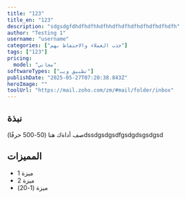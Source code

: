 ```yaml
---
title: "123"
title_en: "123"
description: "sdgsdgfdhdfhdfhhdfhhdfhdfhdfhdfhdfhdfhdfh"
author: "Testing 1"
username: "username"
categories: ["جذب العملاء والاحتفاظ بهم"]
tags: ["123"]
pricing:
  model: "مجاني"
softwareTypes: ["تطبيق ويب"]
publishDate: "2025-05-27T07:20:38.843Z"
heroImage: ""
toolUrl: "https://mail.zoho.com/zm/#mail/folder/inbox"
---
```

## نبذة
صف أداةك هنا (50-500 حرفًا)dssdgsdgsdfgsdgdsgsdgsd

## المميزات
- ميزة 1
- ميزة 2
- ميزة (1-20)
